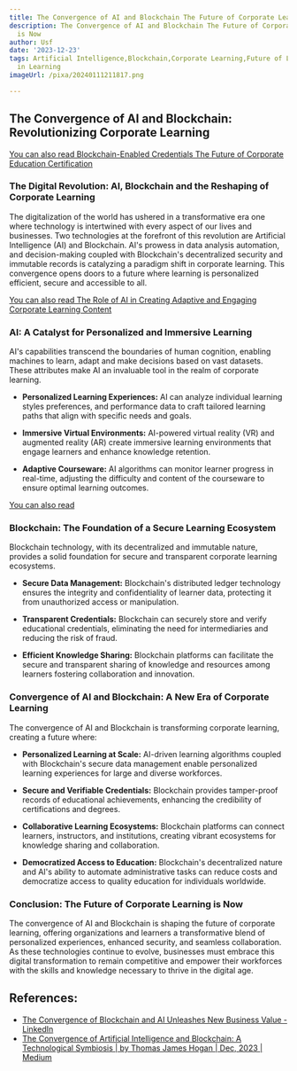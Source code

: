 ```yaml
---
title: The Convergence of AI and Blockchain The Future of Corporate Learning is Now
description: The Convergence of AI and Blockchain The Future of Corporate Learning
  is Now
author: Usf
date: '2023-12-23'
tags: Artificial Intelligence,Blockchain,Corporate Learning,Future of Learning,Technology
  in Learning
imageUrl: /pixa/20240111211817.png

---
```

## The Convergence of AI and Blockchain: Revolutionizing Corporate Learning

[You can also read  Blockchain-Enabled Credentials  The Future of Corporate Education Certification](Blockchain-Enabled%20Credentials%20The%20Future%20of%20Corporate%20Education%20Certification)


### The Digital Revolution: AI, Blockchain and the Reshaping of Corporate Learning

The digitalization of the  world has ushered in a transformative era one where technology is intertwined with every aspect of our lives  and businesses. Two  technologies at the  forefront of this revolution are Artificial Intelligence (AI) and Blockchain. AI's  prowess in data  analysis automation, and decision-making coupled with Blockchain's decentralized security and immutable records is catalyzing  a paradigm  shift  in corporate  learning. This  convergence opens doors to a future where learning is  personalized efficient,  secure and accessible to all.

[You can also read The Role of AI in  Creating Adaptive and Engaging Corporate Learning Content](The%20Role%20of%20AI%20in%20Creating%20Adaptive%20and%20Engaging%20Corporate%20Learning%20Content)


### AI: A Catalyst for Personalized and Immersive Learning

AI's capabilities transcend the boundaries of human cognition, enabling machines to learn, adapt and make decisions based  on vast datasets. These attributes make AI an invaluable tool in the realm of corporate learning.

* **Personalized Learning  Experiences:** AI can analyze individual  learning styles preferences,  and performance data to craft tailored learning paths that align with specific needs and goals.

* **Immersive Virtual Environments:** AI-powered virtual reality (VR) and augmented reality (AR) create immersive learning environments that engage learners and enhance knowledge retention.

* **Adaptive Courseware:** AI algorithms can  monitor learner progress in real-time, adjusting  the difficulty and content of the courseware to ensure optimal learning outcomes.

[You can also read ]()


###  Blockchain: The Foundation of a  Secure Learning Ecosystem

Blockchain technology, with  its  decentralized and immutable nature, provides a solid foundation for secure  and transparent corporate learning ecosystems.

*  **Secure Data Management:** Blockchain's distributed ledger technology ensures the  integrity and confidentiality of learner data, protecting  it from unauthorized access or manipulation.

* **Transparent Credentials:**  Blockchain can securely store and verify educational credentials, eliminating the need for intermediaries and reducing the risk  of fraud.

* **Efficient Knowledge Sharing:** Blockchain platforms can facilitate  the secure and transparent sharing of knowledge and resources among learners fostering collaboration and innovation.

### Convergence of AI and Blockchain: A New Era of Corporate  Learning

The convergence  of AI and Blockchain is transforming corporate learning, creating a  future where:

* **Personalized Learning at Scale:** AI-driven learning algorithms coupled with Blockchain's secure data  management enable personalized learning experiences for large  and diverse workforces.

* **Secure and  Verifiable Credentials:** Blockchain provides tamper-proof  records of educational achievements, enhancing the credibility of certifications and degrees.

* **Collaborative Learning Ecosystems:** Blockchain platforms can connect learners, instructors, and institutions, creating vibrant ecosystems for knowledge sharing and collaboration.

* **Democratized Access to Education:** Blockchain's decentralized nature and AI's ability to automate administrative tasks can reduce costs and democratize access  to quality education for individuals worldwide.

### Conclusion: The Future of Corporate Learning is Now

The convergence of AI and Blockchain  is shaping the future of corporate learning, offering organizations and learners a transformative blend of personalized experiences, enhanced security, and seamless collaboration.  As these  technologies  continue to evolve, businesses  must embrace this digital  transformation to remain competitive and empower  their workforces  with the skills  and knowledge necessary to thrive in the digital age.

## References:
- [The Convergence of Blockchain and AI Unleashes New Business Value - LinkedIn](https://www.linkedin.com/pulse/convergence-blockchain-ai-unleashes-new)
- [The Convergence of Artificial Intelligence and Blockchain: A Technological Symbiosis | by Thomas James Hogan | Dec, 2023 | Medium](https://medium.com/@chaplainhogan/the-convergence-of-artificial-intelligence-and-blockchain-a-technological-symbiosis-b5dc9701a14a)
